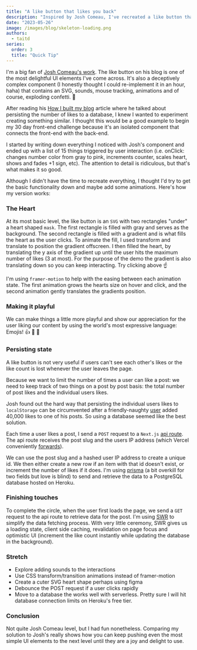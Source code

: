 ```yaml
---
title: "A like button that likes you back"
description: "Inspired by Josh Comeau, I've recreated a like button that delightfully animates and persists state to a database."
date: "2023-05-26"
image: /images/blog/skeleton-loading.png
authors:
  - taitd
series:
  order: 3
  title: "Quick Tip"
---
```


I'm a big fan of [Josh Comeau's work](https://www.joshwcomeau.com/). The like button on his blog is one of the most delightful UI elements I've come across. It's also a deceptively complex component (I honestly thought I could re-implement it in an hour, haha) that contains an SVG, sounds, mouse tracking, animations and of course, exploding confetti. 🎉

After reading his [How I built my blog](https://www.joshwcomeau.com/blog/how-i-built-my-blog/) article where he talked about persisting the number of likes to a database, I knew I wanted to experiment creating something similar. I thought this would be a good example to begin my 30 day front-end challenge because it's an isolated component that connects the front-end with the back-end.

I started by writing down everything I noticed with Josh's component and ended up with a list of 15 things triggered by user interaction (i.e. onClick: changes number color from gray to pink, increments counter, scales heart, shows and fades +1 sign, etc). The attention to detail is ridiculous, but that's what makes it so good.

Although I didn't have the time to recreate everything, I thought I'd try to get the basic functionality down and maybe add some animations. Here's how my version works:

### The Heart

At its most basic level, the like button is an `SVG` with two rectangles "under" a heart shaped `mask`. The first rectangle is filled with gray and serves as the background. The second rectangle is filled with a gradient and is what fills the heart as the user clicks. To animate the fill, I used transform and translate to position the gradient offscreen. I then filled the heart, by translating the y axis of the gradient up until the user hits the maximum number of likes (3 at most). For the purpose of the demo the gradient is also translating down so you can keep interacting. Try clicking above ☝️

I'm using `framer-motion` to help with the easing between each animation state. The first animation grows the hearts size on hover and click, and the second animation gently translates the gradients position.

### Making it playful

We can make things a little more playful and show our appreciation for the user liking our content by using the world's most expressive language: Emojis! 👍 🙏 🥰

### Persisting state

A like button is not very useful if users can't see each other's likes or the like count is lost whenever the user leaves the page.

Because we want to limit the number of times a user can like a post: we need to keep track of two things on a post by post basis: the total number of post likes and the individual users likes.

Josh found out the hard way that persisting the individual users likes to `localStorage` can be circumvented after a friendly-naughty [user](https://twitter.com/wongmjane/status/1232325459842482176) added 40,000 likes to one of his posts. So using a database seemed like the best solution.

Each time a user likes a post, I send a `POST` request to a `Next.js` [api route](https://nextjs.org/docs/api-routes/introduction). The api route receives the post slug and the users IP address (which Vercel conveniently [forwards](https://vercel.com/docs/edge-network/headers#x-forwarded-for)).

We can use the post slug and a hashed user IP address to create a unique id. We then either create a new row if an item with that id doesn't exist, or increment the number of likes if it does. I'm using [prisma](https://www.prisma.io/) (a bit overkill for two fields but love is blind) to send and retrieve the data to a PostgreSQL database hosted on Heroku.

### Finishing touches

To complete the circle, when the user first loads the page, we send a `GET` request to the api route to retrieve data for the post. I'm using [SWR](https://swr.vercel.app/) to simplify the data fetching process. With very little ceremony, SWR gives us a loading state, client side caching, revalidation on page focus and optimistic UI (increment the like count instantly while updating the database in the background).

### Stretch

- Explore adding sounds to the interactions
- Use CSS transform/transition animations instead of framer-motion
- Create a cuter SVG heart shape perhaps using figma
- Debounce the POST request if a user clicks rapidly
- Move to a database the works well with serverless. Pretty sure I will hit database connection limits on Heroku's free tier.

### Conclusion

Not quite Josh Comeau level, but I had fun nonetheless. Comparing my solution to Josh's really shows how you can keep pushing even the most simple UI elements to the next level until they are a joy and delight to use.
